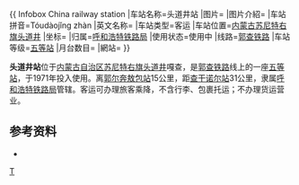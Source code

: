 {{ Infobox China railway station
|车站名称=头道井站
|图片=
|图片介紹=
|车站拼音=Tóudàojǐng zhàn
|英文名称=
|车站类型=客运
|车站位置={{CHN}}[[内蒙古|内蒙古]][[苏尼特右旗|苏尼特右旗]][[头道井|头道井]]
|坐标=
|归属=[[呼和浩特铁路局|呼和浩特铁路局]]
|使用状态=使用中
|线路=[[郭查铁路|郭查铁路]]
|车站等级=[[五等站_(中国大陆)|五等站]]
|月台数目=
|網站=
}}

'''头道井站'''位于[[内蒙古自治区|内蒙古自治区]][[苏尼特右旗|苏尼特右旗]][[头道井|头道井]]嘎查，是[[郭查铁路|郭查铁路]]线上的一座[[五等站|五等站]]，于1971年投入使用。离[[郭尔奔敖包站|郭尔奔敖包站]]15公里，距[[查干诺尔站|查干诺尔站]]31公里，隶属[[呼和浩特铁路局|呼和浩特铁路局]]管辖。客运可办理旅客乘降，不含行李、包裹托运；不办理货运营业。

==参考资料==
*{{Citation 
|last =孙本祥
|first =
|year=2003年
|title=《中国铁路站名词典》
|publisher=中国铁道出版社
|isbn=7-113-03941-3
}}

{{郭查铁路}}
{{China-rail-stub}}

[[Category:锡林郭勒盟铁路车站|T]]